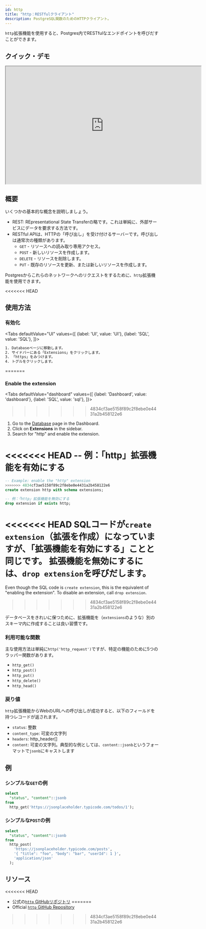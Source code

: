 ```yaml
---
id: http
title: "http：RESTfulクライアント"
description: PostgreSQL関数のためのHTTPクライアント。
---
```



`http`拡張機能を使用すると、Postgres内でRESTfulなエンドポイントを呼びだすことができます。

## クイック・デモ

<iframe
  className="w-full video-with-border"
  width="640"
  height="385"
  src="https://www.youtube-nocookie.com/embed/rARgrELRCwY"
  frameBorder="1"
  allow="accelerometer; autoplay; clipboard-write; encrypted-media; gyroscope; picture-in-picture"
  allowFullScreen
></iframe>

## 概要

いくつかの基本的な概念を説明しましょう。

- REST: REpresentational State Transferの略です。これは単純に、外部サービスにデータを要求する方法です。
- RESTful APIは、HTTPの「呼び出し」を受け付けるサーバーです。呼び出しは通常次の種類があります。
  - `GET` - リソースへの読み取り専用アクセス。
  - `POST` - 新しいリソースを作成します。
  - `DELETE` - リソースを削除します。
  - `PUT` - 既存のリソースを更新、または新しいリソースを作成します。

Postgresからこれらのネットワークへのリクエストをするために、`http`拡張機能を使用できます。


<<<<<<< HEAD
## 使用方法


### 有効化

<Tabs
defaultValue="UI"
values={[
  {label: 'UI', value: 'UI'},
  {label: 'SQL', value: 'SQL'},
]}>
<TabItem value="UI">

```sh
1. Databaseページに移動します。
2. サイドバーにある「Extensions」をクリックします。
3. 「https」をみつけます。
4. トグルをクリックします。
```
=======
### Enable the extension

<Tabs
  defaultValue="dashboard"
  values={[
    {label: 'Dashboard', value: 'dashboard'},
    {label: 'SQL', value: 'sql'},
  ]}>
>>>>>>> 4834cf3ae5158f89c2f8ebe0e4431a2b458122e6

<TabItem value="dashboard">

1. Go to the [Database](https://app.supabase.com/project/_/database/tables) page in the Dashboard.
2. Click on **Extensions** in the sidebar.
3. Search for "http" and enable the extension.

</TabItem>
<TabItem value="sql">

<<<<<<< HEAD
-- 例：「http」拡張機能を有効にする 
=======
```sql
-- Example: enable the "http" extension 
>>>>>>> 4834cf3ae5158f89c2f8ebe0e4431a2b458122e6
create extension http with schema extensions;

-- 例：「http」拡張機能を無効にする 
drop extension if exists http;
```

<<<<<<< HEAD
SQLコードが`create extension`（拡張を作成）になっていますが、「拡張機能を有効にする」ことと同じです。
拡張機能を無効にするには、`drop extension`を呼びだします。
=======
Even though the SQL code is `create extension`, this is the equivalent of "enabling the extension". 
To disable an extension, call `drop extension`.
>>>>>>> 4834cf3ae5158f89c2f8ebe0e4431a2b458122e6

データベースをきれいに保つために、拡張機能を（`extensions`のような）別のスキーマ内に作成することは良い習慣です。

</TabItem>

</Tabs>

### 利用可能な関数

主な使用方法は単純に`http('http_request')`ですが、特定の機能のために5つのラッパー関数があります。

- `http_get()`
- `http_post()`
- `http_put()`
- `http_delete()`
- `http_head()` 

### 戻り値

`http`拡張機能からWebのURLへの呼び出しが成功すると、以下のフィールドを持つレコードが返されます。

- `status`: 整数
- `content_type`: 可変の文字列
- `headers`: http_header[]
- `content`: 可変の文字列。典型的な例としては、`content::jsonb`というフォーマットで`jsonb`にキャストします

## 例

### シンプルな`GET`の例

```sql
select 
  "status", "content"::jsonb
from 
  http_get('https://jsonplaceholder.typicode.com/todos/1');
```


### シンプルな`POST`の例

```sql
select 
  "status", "content"::jsonb
from 
  http_post(
    'https://jsonplaceholder.typicode.com/posts',
    '{ "title": "foo", "body": "bar", "userId": 1 }',
    'application/json'
  );
```


## リソース

<<<<<<< HEAD
- 公式の[`http` GitHubリポジトリ](https://github.com/pramsey/pgsql-http)
=======
- Official [`http` GitHub Repository](https://github.com/pramsey/pgsql-http)
>>>>>>> 4834cf3ae5158f89c2f8ebe0e4431a2b458122e6
